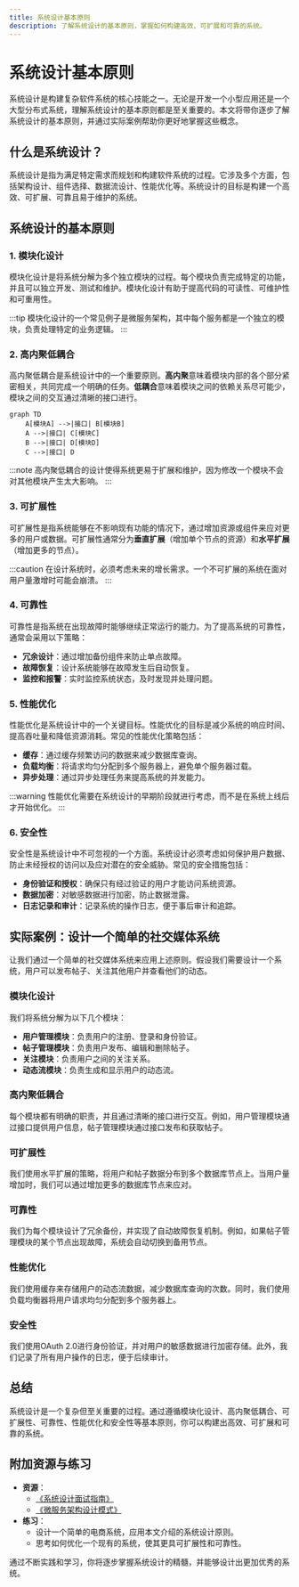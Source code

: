 ```yaml
---
title: 系统设计基本原则
description: 了解系统设计的基本原则，掌握如何构建高效、可扩展和可靠的系统。
---
```


# 系统设计基本原则

系统设计是构建复杂软件系统的核心技能之一。无论是开发一个小型应用还是一个大型分布式系统，理解系统设计的基本原则都是至关重要的。本文将带你逐步了解系统设计的基本原则，并通过实际案例帮助你更好地掌握这些概念。

## 什么是系统设计？

系统设计是指为满足特定需求而规划和构建软件系统的过程。它涉及多个方面，包括架构设计、组件选择、数据流设计、性能优化等。系统设计的目标是构建一个高效、可扩展、可靠且易于维护的系统。

## 系统设计的基本原则

### 1. 模块化设计

模块化设计是将系统分解为多个独立模块的过程。每个模块负责完成特定的功能，并且可以独立开发、测试和维护。模块化设计有助于提高代码的可读性、可维护性和可重用性。

:::tip
模块化设计的一个常见例子是微服务架构，其中每个服务都是一个独立的模块，负责处理特定的业务逻辑。
:::

### 2. 高内聚低耦合

高内聚低耦合是系统设计中的一个重要原则。**高内聚**意味着模块内部的各个部分紧密相关，共同完成一个明确的任务。**低耦合**意味着模块之间的依赖关系尽可能少，模块之间的交互通过清晰的接口进行。

```mermaid
graph TD
    A[模块A] -->|接口| B[模块B]
    A -->|接口| C[模块C]
    B -->|接口| D[模块D]
    C -->|接口| D
```

:::note
高内聚低耦合的设计使得系统更易于扩展和维护，因为修改一个模块不会对其他模块产生太大影响。
:::

### 3. 可扩展性

可扩展性是指系统能够在不影响现有功能的情况下，通过增加资源或组件来应对更多的用户或数据。可扩展性通常分为**垂直扩展**（增加单个节点的资源）和**水平扩展**（增加更多的节点）。

:::caution
在设计系统时，必须考虑未来的增长需求。一个不可扩展的系统在面对用户量激增时可能会崩溃。
:::

### 4. 可靠性

可靠性是指系统在出现故障时能够继续正常运行的能力。为了提高系统的可靠性，通常会采用以下策略：

- **冗余设计**：通过增加备份组件来防止单点故障。
- **故障恢复**：设计系统能够在故障发生后自动恢复。
- **监控和报警**：实时监控系统状态，及时发现并处理问题。

### 5. 性能优化

性能优化是系统设计中的一个关键目标。性能优化的目标是减少系统的响应时间、提高吞吐量和降低资源消耗。常见的性能优化策略包括：

- **缓存**：通过缓存频繁访问的数据来减少数据库查询。
- **负载均衡**：将请求均匀分配到多个服务器上，避免单个服务器过载。
- **异步处理**：通过异步处理任务来提高系统的并发能力。

:::warning
性能优化需要在系统设计的早期阶段就进行考虑，而不是在系统上线后才开始优化。
:::

### 6. 安全性

安全性是系统设计中不可忽视的一个方面。系统设计必须考虑如何保护用户数据、防止未经授权的访问以及应对潜在的安全威胁。常见的安全措施包括：

- **身份验证和授权**：确保只有经过验证的用户才能访问系统资源。
- **数据加密**：对敏感数据进行加密，防止数据泄露。
- **日志记录和审计**：记录系统的操作日志，便于事后审计和追踪。

## 实际案例：设计一个简单的社交媒体系统

让我们通过一个简单的社交媒体系统来应用上述原则。假设我们需要设计一个系统，用户可以发布帖子、关注其他用户并查看他们的动态。

### 模块化设计

我们将系统分解为以下几个模块：

- **用户管理模块**：负责用户的注册、登录和身份验证。
- **帖子管理模块**：负责用户发布、编辑和删除帖子。
- **关注模块**：负责用户之间的关注关系。
- **动态流模块**：负责生成和显示用户的动态流。

### 高内聚低耦合

每个模块都有明确的职责，并且通过清晰的接口进行交互。例如，用户管理模块通过接口提供用户信息，帖子管理模块通过接口发布和获取帖子。

### 可扩展性

我们使用水平扩展的策略，将用户和帖子数据分布到多个数据库节点上。当用户量增加时，我们可以通过增加更多的数据库节点来应对。

### 可靠性

我们为每个模块设计了冗余备份，并实现了自动故障恢复机制。例如，如果帖子管理模块的某个节点出现故障，系统会自动切换到备用节点。

### 性能优化

我们使用缓存来存储用户的动态流数据，减少数据库查询的次数。同时，我们使用负载均衡器将用户请求均匀分配到多个服务器上。

### 安全性

我们使用OAuth 2.0进行身份验证，并对用户的敏感数据进行加密存储。此外，我们记录了所有用户操作的日志，便于后续审计。

## 总结

系统设计是一个复杂但至关重要的过程。通过遵循模块化设计、高内聚低耦合、可扩展性、可靠性、性能优化和安全性等基本原则，你可以构建出高效、可扩展和可靠的系统。

## 附加资源与练习

- **资源**：
  - [《系统设计面试指南》](https://example.com)
  - [《微服务架构设计模式》](https://example.com)
- **练习**：
  - 设计一个简单的电商系统，应用本文介绍的系统设计原则。
  - 思考如何优化一个现有的系统，使其更具可扩展性和可靠性。

通过不断实践和学习，你将逐步掌握系统设计的精髓，并能够设计出更加优秀的系统。